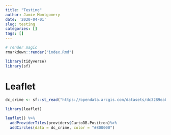 ```yaml
---
title: "Testing"
author: Jamie Montgomery
date: '2020-04-01'
slug: testing
categories: []
tags: []
---
```


```r
# render magic
rmarkdown::render("index.Rmd")
```

```r
library(tidyverse)
library(sf)
```

# Leaflet 

```r
dc_crime <- sf::st_read("https://opendata.arcgis.com/datasets/dc3289eab3d2400ea49c154863312434_8.geojson", quiet = TRUE)
```

```r
library(leaflet)
```

```r
leaflet() %>% 
  addProviderTiles(providers$CartoDB.Positron)%>% 
  addCircles(data = dc_crime, color = "#800000")
```